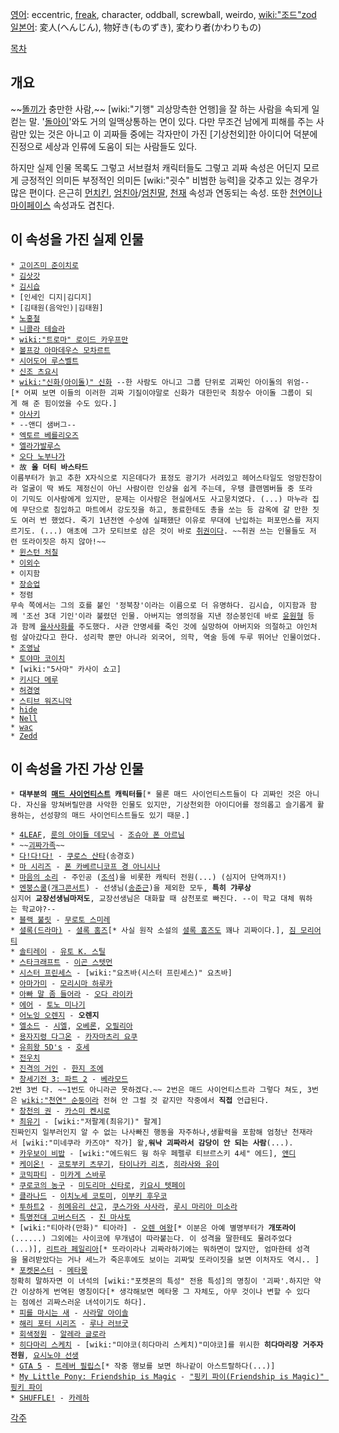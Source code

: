 [[영어]]: eccentric, [[freak]], character, oddball, screwball, weirdo, [[wiki:"조드"zod]]
[[일본어]]: 変人(へんじん), 物好き(ものずき), 変わり者(かわりもの)

[[목차]]
== 개요 ==
~~[[똘끼]]가 충만한 사람,~~ [wiki:"기행" 괴상망측한 언행]을 잘 하는 사람을 속되게 일컫는 말. '[[돌아이]]'와도 거의 일맥상통하는 면이 있다. 다만 무조건 남에게 피해를 주는 사람만 있는 것은 아니고 이 괴짜들 중에는 각자만이 가진 [기상천외]한 아이디어 덕분에 진정으로 세상과 인류에 도움이 되는 사람들도 있다.

하지만 실제 인물 목록도 그렇고 서브컬처 캐릭터들도 그렇고 괴짜 속성은 어딘지 모르게 긍정적인 의미든 부정적인 의미든 [wiki:"굇수" 비범한 능력]을 갖추고 있는 경우가 많은 편이다. 은근히 [[먼치킨]], [[엄친아]]/[[엄친딸]], [[천재]] 속성과 연동되는 속성. 또한 [[천연]]이나 [[마이페이스]] 속성과도 겹친다.

== 이 속성을 가진 실제 인물 ==
 * [[고이즈미 준이치로]]
 * [[김삿갓]] 
 * [[김시습]]
 * [인세인 디지|김디지]
 * [김태원(음악인)|김태원]
 * [[노홍철]]
 * [[니콜라 테슬라]]
 * [[wiki:"트로마" 로이드 카우프만]]
 * [[볼프강 아마데우스 모차르트]]
 * [[시어도어 루스벨트]]
 * [[신조 츠요시]]
 * [[wiki:"신화(아이돌)" 신화]] --한 사람도 아니고 그룹 단위로 괴짜인 아이돌의 위엄--[* 어찌 보면 이들의 이러한 괴짜 기질이야말로 신화가 대한민국 최장수 아이돌 그룹이 되게 해 준 힘이었을 수도 있다.]
 * [[아사키]]
 * --앤디 샘버그--
 * [[엑토르 베를리오즈]]
 * [[엘라가발루스]]
 * [[오다 노부나가]]
 * 故 '''올 더티 바스타드'''
 이름부터가 늙고 추한 X자식으로 지은데다가 표정도 광기가 서려있고 헤어스타일도 엉망진창이라 얼굴이 딱 봐도 제정신이 아닌 사람이란 인상을 쉽게 주는데, 우탱 클랜멤버들 중 또라이 기믹도 이사람에게 있지만, 문제는 이사람은 현실에서도 사고뭉치였다. (...) 마누라 집에 무단으로 침입하고 마트에서 강도짓을 하고, 동료한테도 총을 쏘는 등 감옥에 갈 만한 짓도 여러 번 했었다. 죽기 1년전엔 수상에 실패했단 이유로 무대에 난입하는 퍼포먼스를 저지르기도. (...) 애초에 그가 모티브로 삼은 것이 바로 [[취권]]이다. ~~취권 쓰는 인물들도 저런 또라이짓은 하지 않아!~~
 * [[윈스턴 처칠]]
 * [[이외수]]
 * 이지함
 * [[장승업]]
 * 정렴
 무속 쪽에서는 그의 호를 붙인 '정북창'이라는 이름으로 더 유명하다. 김시습, 이지함과 함께 '조선 3대 기인'이라 불렸던 인물. 아버지는 영의정을 지낸 정순붕인데 바로 [[윤원형]] 등과 함께 [[을사사화]]를 주도했다. 사관 안명세를 죽인 것에 실망하여 아버지와 의절하고 야인처럼 살아갔다고 한다. 성리학 뿐만 아니라 외국어, 의학, 역술 등에 두루 뛰어난 인물이었다.
 * [[조영남]]
 * [[토야마 코이치]]
 * [wiki:"5사마" 카사이 쇼고]
 * [[키시다 메루]]
 * [[허경영]]
 * [[스티브 워즈니악]]
 * [[hide]]
 * [[Nell]]
 * [[wac]]
 * [[Zedd]]
== 이 속성을 가진 가상 인물 ==
 * '''대부분의 [[매드 사이언티스트]] 캐릭터들'''[* 물론 매드 사이언티스트들이 다 괴짜인 것은 아니다. 자신을 망쳐버릴만큼 사악한 인물도 있지만, 기상천외한 아이디어를 정의롭고 슬기롭게 활용하는, 선성향의 매드 사이언티스트들도 있기 때문.]

 * [[4LEAF]], [[룬의 아이들 데모닉]] - [[조슈아 폰 아르님]]
 * ~~[[괴짜가족]]~~
 * [[다!다!다!]] - [[쿠로스 산타]](송경호)
 * [[마 시리즈]] - [[폰 카베르니코프 경 아니시나]]
 * [[마음의 소리]] - 주인공 ([[조석]])을 비롯한 캐릭터 전원(...) (심지어 단역까지!)
 * [[멘붕스쿨]]([[개그콘서트]]) - 선생님([[송준근]])을 제외한 모두, '''특히 갸루상'''
 심지어 '''교장선생님마저도''', 교장선생님은 대화할 때 삼천포로 빠진다. --이 학교 대체 뭐하는 학교야?--
 * [[블랙 불릿]] - [[무로토 스미레]]
 * [[셜록(드라마)]] - [[셜록 홈즈(셜록)|셜록 홈즈]][* 사실 원작 소설의 [[셜록 홈즈]]도 꽤나 괴짜이다.], [[짐 모리어티]]
 * [[솔티레이]] - [[유토 K. 스틸]]
 * [[스타크래프트]] - [[이곤 스텟먼]]
 * [[시스터 프린세스]] - [wiki:"요츠바(시스터 프린세스)" 요츠바]
 * [[아마가미]] - [[모리시마 하루카]]
 * [[아빠 말 좀 들어라]] - [[오다 라이카]]
 * [[에어]] - [[토노 미나기]]
 * [[어노잉 오렌지]] - '''오렌지'''
 * [[엘소드]] - [[루시엘|시엘]], [[오베론]], [[오필리아]]
 * [[용자지령 다그온]] - [[카자마츠리 요쿠]]
 * [[유희왕 5D's]] - [[호세(유희왕)|호세]]
 * [[전우치]]
 * [[진격의 거인]] - [[한지 조에]]
 * [[창세기전 3: 파트 2]] - [[베라모드]]
 2번 3번 다. ~~1번도 아니라곤 못하겠다.~~ 2번은 매드 사이언티스트라 그렇다 쳐도, 3번은 [[wiki:"천연" 순둥이]]라 전혀 안 그럴 것 같지만 작중에서 '''직접''' 언급된다.
 * [[창천의 권]] - [[카스미 켄시로]]
 * [[최유기]] - [wiki:"저팔계(최유기)" 팔계]
 진짜인지 일부러인지 알 수 없는 나사빠진 행동을 자주하나,생활력을 포함해 엄청난 천재라서 [wiki:"미네쿠라 카즈야" 작가] 왈,'''워낙 괴짜라서 감당이 안 되는 사람'''(...).
 * [[카우보이 비밥]] - [wiki:"에드워드 웡 하우 페펠루 티브르스키 4세" 에드], [[앤디 폰 데 오니아테|앤디]]
 * [[케이온!]] - [[코토부키 츠무기]], [[타이나카 리츠]], [[히라사와 유이]]
 * [[코믹파티]] - [[미카게 스바루]]
 * [[쿠로코의 농구]] - [[미도리마 신타로]], [[키요시 텟페이]]
 * [[클라나드]] - [[이치노세 코토미]], [[이부키 후우코]]
 * [[투하트2]] - [[히메유리 산고]], [[쿠스가와 사사라]], [[루시 마리아 미소라]]
 * [[특명전대 고버스터즈]] - [[진 마사토]]
 * [wiki:"티아라(만화)" 티아라] - [[오렌 여왕]][* 이분은 아예 별명부터가 '''개또라이'''(......) 그외에는 사이코에 무개념이 따라붙는다. 이 성격을 딸한테도 물려주었다(...)], [[리트라 페일리아]][* 또라이라나 괴짜라하기에는 뭐하면이 많지만, 엄마한테 성격을 물려받았다는 거나 세느가 죽은후에도 보이는 괴짜및 또라이짓을 보면 이처자도 역시.. ]
 * [[포켓몬스터]] - [[메타몽]]
 정확히 말하자면 이 녀석의 [wiki:"포켓몬의 특성" 전용 특성]의 명칭이 '괴짜'.하지만 약간 이상하게 번역된 명칭이다[* 생각해보면 메타몽 그 자체도, 아무 것이나 변할 수 있다는 점에선 괴짜스러운 녀석이기도 하다].
 * [[피를 마시는 새]] - [[사라말 아이솔]]
 * [[해리 포터 시리즈]] - [[루나 러브굿]]
 * [[회색정원]] - [[알레라 글로라]]
 * [[히다마리 스케치]] - [wiki:"미야코(히다마리 스케치)"미야코]를 위시한 '''히다마리장 거주자 전원''', [[요시노야 선생]]
 * [[GTA 5]] - [[트레버 필립스]][* 작중 행보를 보면 하나같이 아스트랄하다(...)]
 * [[My Little Pony: Friendship is Magic]] - [["핑키 파이(Friendship is Magic)" 핑키 파이]]
 * [[SHUFFLE!]] - [[카레하]]

[[각주]]
